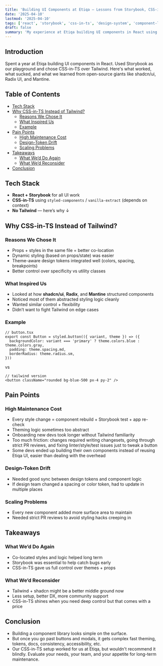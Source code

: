 ```yaml
---
title: 'Building UI Components at Etiqa — Lessons from Storybook, CSS-in-TS, and Why We Didn’t Use Tailwind'
date: '2025-04-10'
lastmod: '2025-04-10'
tags: ['react', 'storybook', 'css-in-ts', 'design-system', 'component-library']
draft: false
summary: 'My experience at Etiqa building UI components in React using Storybook. Why we went with CSS-in-TS instead of Tailwind, what we learned from shadcn, Radix, Mantine — and the hidden overhead nobody talks about.'
---
```


## Introduction

Spent a year at Etiqa building UI components in React. Used Storybook as our playground and chose CSS-in-TS over Tailwind. Here's what worked, what sucked, and what we learned from open-source giants like shadcn/ui, Radix UI, and Mantine.

## Table of Contents

- [Tech Stack](#tech-stack)
- [Why CSS-in-TS Instead of Tailwind?](#why-css-in-ts-instead-of-tailwind)
  - [Reasons We Chose It](#reasons-we-chose-it)
  - [What Inspired Us](#what-inspired-us)
  - [Example](#example)
- [Pain Points](#pain-points)
  - [High Maintenance Cost](#high-maintenance-cost)
  - [Design-Token Drift](#design-token-drift)
  - [Scaling Problems](#scaling-problems)
- [Takeaways](#takeaways)
  - [What We’d Do Again](#what-wed-do-again)
  - [What We’d Reconsider](#what-wed-reconsider)
- [Conclusion](#conclusion)

## Tech Stack

- **React + Storybook** for all UI work
- **CSS-in-TS** using `styled-components` / `vanilla-extract` (depends on context)
- **No Tailwind** — here’s why ↓

## Why CSS-in-TS Instead of Tailwind?

### Reasons We Chose It

- Props + styles in the same file = better co-location
- Dynamic styling (based on props/state) was easier
- Theme-aware design tokens integrated well (colors, spacing, breakpoints)
- Better control over specificity vs utility classes

### What Inspired Us

- Looked at how **shadcn/ui**, **Radix**, and **Mantine** structured components
- Noticed most of them abstracted styling logic cleanly
- Wanted similar control + flexibility
- Didn’t want to fight Tailwind on edge cases

### Example

```tsx
// button.tsx
export const Button = styled.button(({ variant, theme }) => ({
  backgroundColor: variant === 'primary' ? theme.colors.blue : theme.colors.gray,
  padding: theme.spacing.md,
  borderRadius: theme.radius.sm,
}))
```

vs

```tsx
// tailwind version
<button className="rounded bg-blue-500 px-4 py-2" />
```

## Pain Points

### High Maintenance Cost

- Every style change = component rebuild + Storybook test + app re-check
- Theming logic sometimes too abstract
- Onboarding new devs took longer without Tailwind familiarity
- Too much friction: changes required writing changesets, going through strict PR reviews, and fixing linter/style/test issues just to tweak a button
- Some devs ended up building their own components instead of reusing Etiqa UI, easier than dealing with the overhead

### Design-Token Drift

- Needed good sync between design tokens and component logic
- If design team changed a spacing or color token, had to update in multiple places

### Scaling Problems

- Every new component added more surface area to maintain
- Needed strict PR reviews to avoid styling hacks creeping in

## Takeaways

### What We’d Do Again

- Co-located styles and logic helped long term
- Storybook was essential to help catch bugs early
- CSS-in-TS gave us full control over themes + props

### What We’d Reconsider

- Tailwind + shadcn might be a better middle ground now
- Less setup, better DX, more community support
- CSS-in-TS shines when you need deep control but that comes with a price

## Conclusion

- Building a component library looks simple on the surface.
- But once you go past buttons and modals, it gets complex fast theming, tokens, docs, consistency, accessibility, etc.
- Our CSS-in-TS setup worked for us at Etiqa, but wouldn't recommend it blindly. Evaluate your needs, your team, and your appetite for long-term maintenance.
